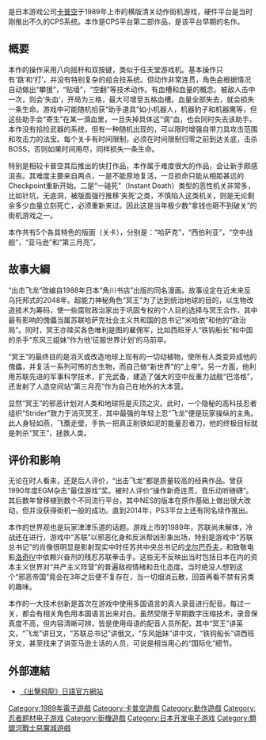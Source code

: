 {{unreferenced|time=2018-01-06T16:27:25+00:00}}
{{Vgname|出擊飛龍|ja=ストライダー飛竜|en=Strider|diff=yes}}是日本游戏公司[[卡普空|卡普空]]于1989年上市的横版清关动作街机游戏，硬件平台是当时刚推出不久的CPS系统。本作是CPS平台第二部作品，是该平台早期的名作。

== 概要 ==
本作的操作采用八向摇杆和双按键，类似于任天堂游戏机。基本操作只有‘跳’和‘打’，并没有特别复杂的组合技系统。但动作非常连贯，角色会根据情况自动做出“攀援”，“贴墙”，“空翻”等技术动作。有血槽和血量的概念。被敌人击中一次，则会‘失血’，开局为三格，最大可增至五格血槽。血量全部失去，就会损失一条生命。游戏中可能随机拾获“助手道具”如小机器人，机器豹子和机器鹰等，但这些助手会“寄生”在某一滴血里，一旦失掉具体这“滴”血，也会同时失去该助手。本作没有拾捡武器的系统，但有一种随机出现的，可以限时增强自带刀具攻击范围和攻击力的法宝。每个关卡有时间限制，必须在时间限制归零之前到达关底，击杀BOSS，否则如果时间用尽，同样损失一条生命。

特别是相较卡普空其后推出的快打作品，本作属于难度很大的作品，会让新手颇感沮丧。其难度主要来自两点，一是不能原地复活，一旦损命只能从相距甚远的Checkpoint重新开始。二是“一碰死”（Instant Death）类型的恶性机关非常多，比如针坑，无底洞，被版面强行推移‘夹死’之类，不慎陷入这类机关，则是无论剩余多少血量立刻死亡，必须重新来过。因此这是当年极少数“拿钱也砸不到破关”的街机游戏之一。

本作共有5个各具特色的版面（关卡），分别是：“哈萨克”，“西伯利亚”，“空中战舰”，“亚马逊”和“第三月亮”。

== 故事大綱 ==
“出击飞龙”改编自1988年日本“角川书店”出版的同名漫画。故事设定在近未来反乌托邦式的2048年。超能力神秘角色“冥王”为了达到统治地球的目的，以生物改造技术为筹码，使一些腐败政治家出于巩固专权的个人目的选择与冥王合作，其中最有影响的傀儡当属苏联哈萨克社会主义共和国的总书记“米哈依”和他的“政治局”。同时，冥王亦赎买各色唯利是图的雇佣军，比如西班牙人“铁钩船长”和中国的杀手“东风三姐妹”作为他‘征服世界计划’的马前卒。

“冥王”的最终目的是消灭或改造地球上现有的一切动植物，使所有人类变异成他的傀儡，并复活一系列可怖的古生物，而自己做“新世界”的“上帝”。另一方面，他利用苏联先进的军事科学技术，扩充武备，建造了强大的空中反重力战舰“巴洛格”，还发射了人造空间站“第三月亮”作为自己在地外的大本营。

显然“冥王”的邪恶计划对人类和地球将是灭顶之灾。此时，一个隐秘的高科技忍者组织“Strider”致力于消灭冥王，其中最强的年轻上忍“飞龙”便是玩家操纵的主角。此人身轻如燕，飞簷走壁，手执一把真正削铁如泥的能量忍者刀，他的终极目标就是刺杀“冥王”，拯救人类。

== 评价和影响 ==
无论在时人看来，还是后人评价，“出击飞龙”都是质量较高的经典作品。曾获1990年度EGM杂志“最佳游戏”奖。被时人评价“操作新奇连贯，音乐动听磅礴”。其后数年曾移植到数个不同流行平台，其中NES的版本在原作基础上做出很大改动，但并没获得街机一般的成功。直到2014年，PS3平台上还有同名续作推出。

本作的世界观也是玩家津津乐道的话题。游戏上市的1989年，苏联尚未解体，冷战还在进行，游戏中“苏联”以邪恶化身和反派帮凶形象出场，特别是游戏中“苏联总书记”的肖像很明显是影射现实中时任苏共中央总书记的[[戈尔巴乔夫|戈尔巴乔夫]]，和致敬电影[[洛奇|洛奇]]IV中依赖兴奋剂的残忍苏联拳击手。这些无不反映出当时包括日本在内的资本主义世界对“共产主义阵营”的普遍敌视情绪和丑化态度。当时绝没人想到这个“邪恶帝国”竟会在3年之后便不复存在，当一切烟消云散，回首再看不禁有另类的趣味。

本作的一大技术创新是首次在游戏中使用多国语言的真人录音进行配音。每过一关，都会有相关角色用本国语言出来对白。虽然受限于早期数字压缩技术，录音保真度不高，但内容清晰可辨，皆是使用母语的配音人员所配，其中“冥王”讲英文，“飞龙”讲日文，“苏联总书记”讲俄文，“东风姐妹”讲中文，“铁钩船长”讲西班牙文，甚至找来了讲亚马逊土话的人员，可说是相当用心的“国际化”细节。

==外部連結==
*[http://www.capcom.co.jp/strider/ 《出擊飛龍》日語官方網站]{{Wayback|url=http://www.capcom.co.jp/strider/ |date=20130921055043 }}

{{出擊飛龍系列}}

{{DEFAULTSORT:Strider)}}
[[Category:1989年電子遊戲|Category:1989年電子遊戲]]
[[Category:卡普空遊戲|Category:卡普空遊戲]]
[[Category:動作遊戲|Category:動作遊戲]]
[[Category:忍者题材电子游戏|Category:忍者题材电子游戏]]
[[Category:街機遊戲|Category:街機遊戲]]
[[Category:日本开发电子游戏|Category:日本开发电子游戏]]
[[Category:類銀河戰士惡魔城遊戲|Category:類銀河戰士惡魔城遊戲]]